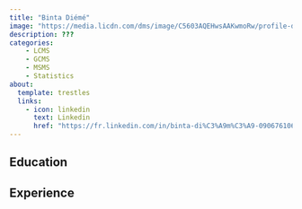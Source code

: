 ---
title: "Binta Diémé"
image: "https://media.licdn.com/dms/image/C5603AQEHwsAAKwmoRw/profile-displayphoto-shrink_200_200/0/1574098911686?e=2147483647&v=beta&t=UmErCeOzQnfOAsp-05HJstNSZ5Vf4l9GtkTXH6wpFI4"
description: ???
categories: 
    - LCMS
    - GCMS
    - MSMS
    - Statistics
about:
  template: trestles
  links: 
    - icon: linkedin
      text: Linkedin
      href: "https://fr.linkedin.com/in/binta-di%C3%A9m%C3%A9-090676106"
---

## Education

## Experience
